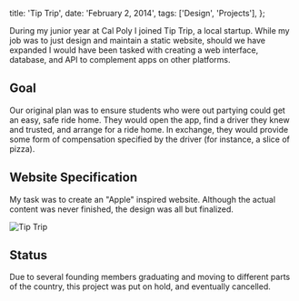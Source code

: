   title: 'Tip Trip',
  date: 'February 2, 2014',
  tags: ['Design', 'Projects'],
};

During my junior year at Cal Poly I joined Tip Trip, a local startup. While my job was to just design and maintain a static website, should we have expanded I would have been tasked with creating a web interface, database, and API to complement apps on other platforms.

## Goal

Our original plan was to ensure students who were out partying could get an easy, safe ride home. They would open the app, find a driver they knew and trusted, and arrange for a ride home. In exchange, they would provide some form of compensation specified by the driver (for instance, a slice of pizza).

## Website Specification

My task was to create an "Apple" inspired website. Although the actual content was never finished, the design was all but finalized.

![Tip Trip](/images/posts/tip_trip.png)

## Status

Due to several founding members graduating and moving to different parts of the country, this project was put on hold, and eventually cancelled.
